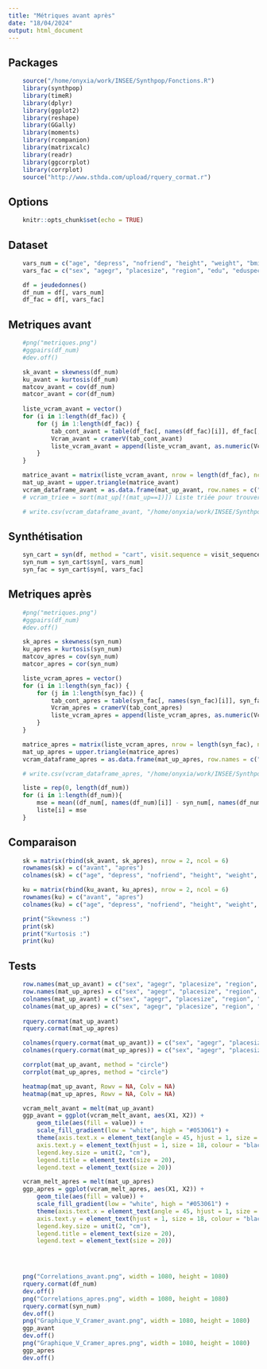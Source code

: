 ```yaml
---
title: "Métriques avant après"
date: "18/04/2024"
output: html_document
---
```


## Packages
```r
    source("/home/onyxia/work/INSEE/Synthpop/Fonctions.R")
    library(synthpop)
    library(timeR)
    library(dplyr)
    library(ggplot2)
    library(reshape)
    library(GGally)
    library(moments)
    library(rcompanion)
    library(matrixcalc)
    library(readr)
    library(ggcorrplot)
    library(corrplot)
    source("http://www.sthda.com/upload/rquery_cormat.r")
```

## Options
```r
    knitr::opts_chunk$set(echo = TRUE)
```

## Dataset
```r
    vars_num = c("age", "depress", "nofriend", "height", "weight", "bmi")
    vars_fac = c("sex", "agegr", "placesize", "region", "edu", "eduspec", "socprof", "marital", "ls", "trust", "trustfam", "trustneigh", "sport", "smoke", "alcsol", "wkabint", "englang")

    df = jeudedonnes()
    df_num = df[, vars_num]
    df_fac = df[, vars_fac]
```

## Metriques avant
```r
    #png("metriques.png")
    #ggpairs(df_num)
    #dev.off()

    sk_avant = skewness(df_num)
    ku_avant = kurtosis(df_num)
    matcov_avant = cov(df_num)
    matcor_avant = cor(df_num)
    
    liste_vcram_avant = vector()
    for (i in 1:length(df_fac)) { 
        for (j in 1:length(df_fac)) {
            tab_cont_avant = table(df_fac[, names(df_fac)[i]], df_fac[, names(df_fac)[j]])
            Vcram_avant = cramerV(tab_cont_avant)
            liste_vcram_avant = append(liste_vcram_avant, as.numeric(Vcram_avant))
        }
    }

    matrice_avant = matrix(liste_vcram_avant, nrow = length(df_fac), ncol = length(df_fac))
    mat_up_avant = upper.triangle(matrice_avant)
    vcram_dataframe_avant = as.data.frame(mat_up_avant, row.names = c("sex", "agegr", "placesize", "region", "edu", "eduspec", "socprof", "marital", "ls", "trust", "trustfam", "trustneigh", "sport", "smoke", "alcsol", "wkabint", "englang"), colnames = c("sex", "agegr", "placesize", "region", "edu", "eduspec", "socprof", "marital", "ls", "trust", "trustfam", "trustneigh", "sport", "smoke", "alcsol", "wkabint", "englang"))
    # vcram_triee = sort(mat_up[!(mat_up==1)]) Liste triée pour trouver les plus grandes valeurs

    # write.csv(vcram_dataframe_avant, "/home/onyxia/work/INSEE/Synthpop/Tests/vcramer_avant.csv", row.names = TRUE)
```

## Synthétisation
```r
    syn_cart = syn(df, method = "cart", visit.sequence = visit_sequence, rules = regles, rvalues = regles_val)
    syn_num = syn_cart$syn[, vars_num]
    syn_fac = syn_cart$syn[, vars_fac]
```

## Metriques après
```r
    #png("metriques.png")
    #ggpairs(df_num)
    #dev.off()

    sk_apres = skewness(syn_num)
    ku_apres = kurtosis(syn_num)
    matcov_apres = cov(syn_num)
    matcor_apres = cor(syn_num)

    liste_vcram_apres = vector()
    for (i in 1:length(syn_fac)) { 
        for (j in 1:length(syn_fac)) {
            tab_cont_apres = table(syn_fac[, names(syn_fac)[i]], syn_fac[, names(syn_fac)[j]])
            Vcram_apres = cramerV(tab_cont_apres)
            liste_vcram_apres = append(liste_vcram_apres, as.numeric(Vcram_apres))
        }
    }

    matrice_apres = matrix(liste_vcram_apres, nrow = length(syn_fac), ncol = length(syn_fac))
    mat_up_apres = upper.triangle(matrice_apres)
    vcram_dataframe_apres = as.data.frame(mat_up_apres, row.names = c("sex", "agegr", "placesize", "region", "edu", "eduspec", "socprof", "marital", "ls", "trust", "trustfam", "trustneigh", "sport", "smoke", "alcsol", "wkabint", "englang"), colnames = c("sex", "agegr", "placesize", "region", "edu", "eduspec", "socprof", "marital", "ls", "trust", "trustfam", "trustneigh", "sport", "smoke", "alcsol", "wkabint", "englang"))

    # write.csv(vcram_dataframe_apres, "/home/onyxia/work/INSEE/Synthpop/Tests/vcramer_apres.csv", row.names = TRUE)

    liste = rep(0, length(df_num))
    for (i in 1:length(df_num)){
        mse = mean((df_num[, names(df_num)[i]] - syn_num[, names(df_num)[i]])^2)
        liste[i] = mse
    }
```

## Comparaison
```r
    sk = matrix(rbind(sk_avant, sk_apres), nrow = 2, ncol = 6)
    rownames(sk) = c("avant", "apres")
    colnames(sk) = c("age", "depress", "nofriend", "height", "weight", "bmi")

    ku = matrix(rbind(ku_avant, ku_apres), nrow = 2, ncol = 6)
    rownames(ku) = c("avant", "apres")
    colnames(ku) = c("age", "depress", "nofriend", "height", "weight", "bmi")

    print("Skewness :")
    print(sk)
    print("Kurtosis :")
    print(ku)
```


## Tests
```r
    row.names(mat_up_avant) = c("sex", "agegr", "placesize", "region", "edu", "eduspec", "socprof", "marital", "ls", "trust", "trustfam", "trustneigh", "sport", "smoke", "alcsol", "wkabint", "englang")
    row.names(mat_up_apres) = c("sex", "agegr", "placesize", "region", "edu", "eduspec", "socprof", "marital", "ls", "trust", "trustfam", "trustneigh", "sport", "smoke", "alcsol", "wkabint", "englang")
    colnames(mat_up_avant) = c("sex", "agegr", "placesize", "region", "edu", "eduspec", "socprof", "marital", "ls", "trust", "trustfam", "trustneigh", "sport", "smoke", "alcsol", "wkabint", "englang")
    colnames(mat_up_apres) = c("sex", "agegr", "placesize", "region", "edu", "eduspec", "socprof", "marital", "ls", "trust", "trustfam", "trustneigh", "sport", "smoke", "alcsol", "wkabint", "englang")
   
    rquery.cormat(mat_up_avant)
    rquery.cormat(mat_up_apres)

    colnames(rquery.cormat(mat_up_avant)) = c("sex", "agegr", "placesize", "region", "edu", "eduspec", "socprof", "marital", "ls", "trust", "trustfam", "trustneigh", "sport", "smoke", "alcsol", "wkabint", "englang")
    colnames(rquery.cormat(mat_up_apres)) = c("sex", "agegr", "placesize", "region", "edu", "eduspec", "socprof", "marital", "ls", "trust", "trustfam", "trustneigh", "sport", "smoke", "alcsol", "wkabint", "englang")

    corrplot(mat_up_avant, method = "circle")
    corrplot(mat_up_apres, method = "circle")

    heatmap(mat_up_avant, Rowv = NA, Colv = NA)
    heatmap(mat_up_apres, Rowv = NA, Colv = NA)

    vcram_melt_avant = melt(mat_up_avant)
    ggp_avant = ggplot(vcram_melt_avant, aes(X1, X2)) +
        geom_tile(aes(fill = value)) +
        scale_fill_gradient(low = "white", high = "#053061") +
        theme(axis.text.x = element_text(angle = 45, hjust = 1, size = 18, colour = "black"),
        axis.text.y = element_text(hjust = 1, size = 18, colour = "black"),
        legend.key.size = unit(2, "cm"),
        legend.title = element_text(size = 20),
        legend.text = element_text(size = 20))

    vcram_melt_apres = melt(mat_up_apres)
    ggp_apres = ggplot(vcram_melt_apres, aes(X1, X2)) +
        geom_tile(aes(fill = value)) +
        scale_fill_gradient(low = "white", high = "#053061") +
        theme(axis.text.x = element_text(angle = 45, hjust = 1, size = 18, colour = "black"),
        axis.text.y = element_text(hjust = 1, size = 18, colour = "black"),
        legend.key.size = unit(2, "cm"),
        legend.title = element_text(size = 20),
        legend.text = element_text(size = 20))
    



    png("Correlations_avant.png", width = 1080, height = 1080)
    rquery.cormat(df_num)
    dev.off()
    png("Correlations_apres.png", width = 1080, height = 1080)
    rquery.cormat(syn_num)
    dev.off()
    png("Graphique_V_Cramer_avant.png", width = 1080, height = 1080)
    ggp_avant
    dev.off()
    png("Graphique_V_Cramer_apres.png", width = 1080, height = 1080)
    ggp_apres
    dev.off()
```